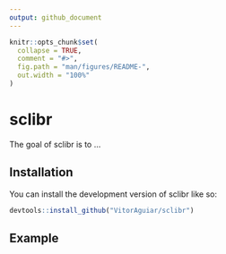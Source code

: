 ```yaml
---
output: github_document
---
```


<!-- README.md is generated from README.Rmd. Please edit that file -->

```r
knitr::opts_chunk$set(
  collapse = TRUE,
  comment = "#>",
  fig.path = "man/figures/README-",
  out.width = "100%"
)
```

# sclibr

<!-- badges: start -->
<!-- badges: end -->

The goal of sclibr is to ...

## Installation

You can install the development version of sclibr like so:

``` r
devtools::install_github("VitorAguiar/sclibr")
```

## Example

